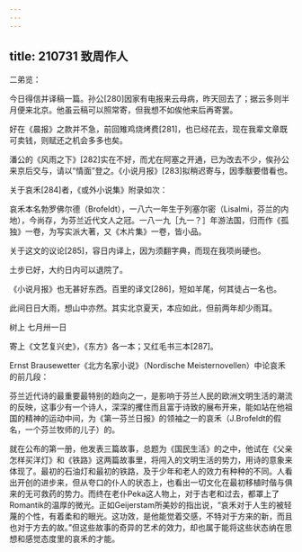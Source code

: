 ```yaml
---
---
---
```

title: 210731 致周作人
---




二弟览：

今日得信并译稿一篇。孙公[280]因家有电报来云母病，昨天回去了；据云多则半月便来北京。他虽云稿可以照常寄，但我想不如俟他来后再寄罢。

好在《晨报》之款并不急，前回雉鸡烧烤费[281]，也已经花去，现在我辈文章既可卖钱，则赋还之机会多多也矣。

潘公的《风雨之下》[282]实在不好，而尤在阿塞之开通，已为改去不少，俟孙公来京后交与，请以“情面”登之。《小说月报》[283]拟稍迟寄与，因季黻要借看也。

关于哀禾[284]者，《或外小说集》附录如次：

哀禾本名勃罗佛尔德（Brofeldt），一八六一年生于列塞尔密（Lisalmi，芬兰的内地），今尚存，为芬兰近代文人之冠。一八一九［九一？］年游法国，归而作《孤独》一卷，为写实派大著，又《木片集》一卷，皆小品。

关于这文的议论[285]，容日内译上，因为须翻字典，而现在我项尚硬也。

土步已好，大约日内可以退院了。

《小说月报》也无甚好东西。百里的译文[286]，短如羊尾，何其徒占一名也。

此间日日大雨，想山中亦然。其实北京夏天，本应如此，但前两年却少雨耳。

树上 七月卅一日

寄上《文艺复兴史》，《东方》各一本；又红毛书三本[287]。

Ernst Brausewetter《北方名家小说》（Nordische Meisternovellen）中论哀禾的前几段：

芬兰近代诗的最重要最特别的趋向之一，是影响于芬兰人民的欧洲文明生活的潮流的反映，这事少有一个诗人，深深的攫住而且富于诗致的展布开来，能如站在他祖国的精神的运动中间，为《第一芬兰日报》的领袖之一的哀禾（J.Brofeldt的假名，一个芬兰牧师的儿子）的。

就在公布的第一册，他发表三篇故事，总题为《国民生活》的之中，他试在《父亲怎样买洋灯》和《铁路》这两篇故事里，将闯入的文明生活的势力，用诗的意象来体现了。最初的石油灯和最初的铁路，及于少年和老人的效力有种种的不同。人看出开创的进步来，但从夸口的仆人的状态上，也看出一切文化在最初移植时偕与俱来的无可救药的势力。而终在老仆Peka这人物上，对于古老和过去，都罩上了Romantik的温厚的微光。正如Geijerstam所美妙的指出说，“哀禾对于人生的被轻蔑的个性，有着柔和的眼光。这功效，是他能觉着交感，不特对于方来的新，而且也对于方去的故。”但这些故事的奇异的艺术的效力，却也属于能将这些状态纳在思想和感觉态度里的哀禾的才能。